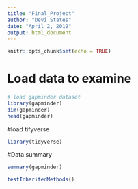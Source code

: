 ```yaml
---
title: "Final_Project"
author: "Devi States"
date: "April 2, 2019"
output: html_document
---
```


```r
knitr::opts_chunk$set(echo = TRUE)
```
# Load data to examine
```r
# load gapminder dataset
library(gapminder)
dim(gapminder)
head(gapminder)
```

#load tifyverse
```r
library(tidyverse)

```
#Data summary
```r
summary(gapminder)
```
```r
testInheritedMethods()
```

